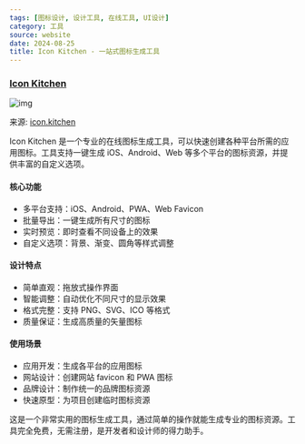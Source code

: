 ```yaml
---
tags: [图标设计, 设计工具, 在线工具, UI设计]
category: 工具
source: website
date: 2024-08-25
title: Icon Kitchen - 一站式图标生成工具
---
```


### [Icon Kitchen](https://icon.kitchen/)

![img](https://img.mengpeng.tech/i/2024/12/10/6757d2cad499f.webp)

来源: [icon.kitchen](https://icon.kitchen/)

Icon Kitchen 是一个专业的在线图标生成工具，可以快速创建各种平台所需的应用图标。工具支持一键生成 iOS、Android、Web 等多个平台的图标资源，并提供丰富的自定义选项。

#### 核心功能
- 多平台支持：iOS、Android、PWA、Web Favicon
- 批量导出：一键生成所有尺寸的图标
- 实时预览：即时查看不同设备上的效果
- 自定义选项：背景、渐变、圆角等样式调整

#### 设计特点
- 简单直观：拖放式操作界面
- 智能调整：自动优化不同尺寸的显示效果
- 格式完整：支持 PNG、SVG、ICO 等格式
- 质量保证：生成高质量的矢量图标

#### 使用场景
- 应用开发：生成各平台的应用图标
- 网站设计：创建网站 favicon 和 PWA 图标
- 品牌设计：制作统一的品牌图标资源
- 快速原型：为项目创建临时图标资源

这是一个非常实用的图标生成工具，通过简单的操作就能生成专业的图标资源。工具完全免费，无需注册，是开发者和设计师的得力助手。 